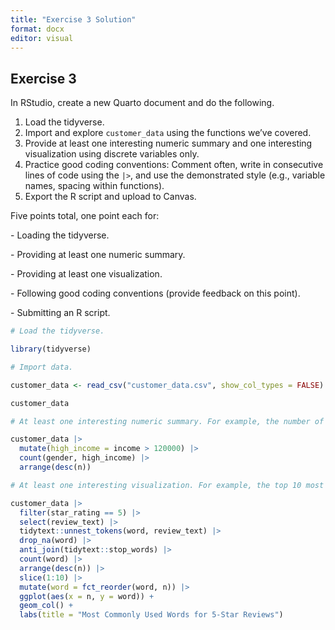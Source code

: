 ```yaml
---
title: "Exercise 3 Solution"
format: docx
editor: visual
---
```


## Exercise 3

In RStudio, create a new Quarto document and do the following.

1.  Load the tidyverse.
2.  Import and explore `customer_data` using the functions we've covered.
3.  Provide at least one interesting numeric summary and one interesting visualization using discrete variables only.
4.  Practice good coding conventions: Comment often, write in consecutive lines of code using the `|>`, and use the demonstrated style (e.g., variable names, spacing within functions).
5.  Export the R script and upload to Canvas.

Five points total, one point each for:

\- Loading the tidyverse.

\- Providing at least one numeric summary.

\- Providing at least one visualization.

\- Following good coding conventions (provide feedback on this point).

\- Submitting an R script.

```r

# Load the tidyverse.

library(tidyverse)

# Import data.

customer_data <- read_csv("customer_data.csv", show_col_types = FALSE)

customer_data
```

```r

# At least one interesting numeric summary. For example, the number of "high income" customers by gender.

customer_data |> 
  mutate(high_income = income > 120000) |> 
  count(gender, high_income) |> 
  arrange(desc(n))
```

```r

# At least one interesting visualization. For example, the top 10 most commonly used words for 5-star reviews.

customer_data |>
  filter(star_rating == 5) |> 
  select(review_text) |> 
  tidytext::unnest_tokens(word, review_text) |> 
  drop_na(word) |> 
  anti_join(tidytext::stop_words) |> 
  count(word) |> 
  arrange(desc(n)) |> 
  slice(1:10) |> 
  mutate(word = fct_reorder(word, n)) |>
  ggplot(aes(x = n, y = word)) +
  geom_col() +
  labs(title = "Most Commonly Used Words for 5-Star Reviews")
```
